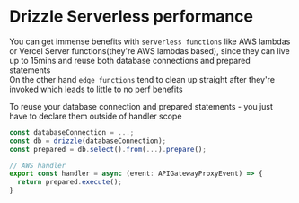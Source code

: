 
# Drizzle Serverless performance

You can get immense benefits with `serverless functions` like AWS lambdas or Vercel Server functions(they're AWS lambdas based), 
since they can live up to 15mins and reuse both database connections and prepared statements  
On the other hand `edge functions` tend to clean up straight after they're invoked which leads to little to no perf benefits  
  
To reuse your database connection and prepared statements - you just have to declare them outside of handler scope
```ts
const databaseConnection = ...;
const db = drizzle(databaseConnection);
const prepared = db.select().from(...).prepare();

// AWS handler
export const handler = async (event: APIGatewayProxyEvent) => {
  return prepared.execute();
}
```
